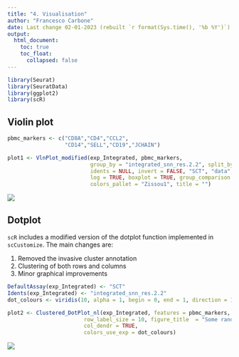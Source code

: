 ```yaml
---
title: "4. Visualisation"
author: "Francesco Carbone"
date: Last change 02-01-2023 (rebuilt `r format(Sys.time(), '%b %Y')`)
output:
  html_document:
    toc: true
    toc_float:
      collapsed: false
---
```


```r
library(Seurat)
library(SeuratData)
library(ggplot2)
library(scR)

```

## Violin plot

```r

pbmc_markers <- c("CD8A","CD4","CCL2",
                  "CD14","SELL","CD19","JCHAIN")

plot1 <- VlnPlot_modified(exp_Integrated, pbmc_markers, 
                          group_by = "integrated_snn_res.2.2", split_by = NULL, 
                          idents = NULL, invert = FALSE, "SCT", "data", 
                          log = TRUE, boxplot = TRUE, group_comparison = NULL, 
                          colors_pallet = "Zissou1", title = "")

```
![](4_visualisation/immune_markers_markers_violin.png "")

## Dotplot

`scR` includes a modified version of the dotplot function implemented in `scCustomize`. The main changes are:

1. Removed the invasive cluster annotation
2. Clustering of both rows and columns
3. Minor graphical improvements

```r
DefaultAssay(exp_Integrated) <- "SCT"
Idents(exp_Integrated) <- "integrated_snn_res.2.2"
dot_colours <- viridis(10, alpha = 1, begin = 0, end = 1, direction = 1, option = "D")

plot2 <- Clustered_DotPlot_nl(exp_Integrated, features = pbmc_markers, scale_dot= TRUE, k = 5,
                        row_label_size = 10, figure_title  = "Some random PBMC markers",
                        col_dendr = TRUE,
                        colors_use_exp = dot_colours)
```

![](4_visualisation/immune_markers_markers_dotplot.png "")

